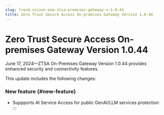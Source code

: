```yaml
---
slug: trend-vision-one-ztsa-premises-gateway-v-1-0-44
title: Zero Trust Secure Access On-premises Gateway Version 1.0.44
---
```

# Zero Trust Secure Access On-premises Gateway Version 1.0.44

June 17, 2024—ZTSA On-Premises Gateway Version 1.0.44 provides enhanced security and connectivity features.

This update includes the following changes:

### New feature {#new-feature}

- Suppports AI Service Access for public GenAI/LLM services protection
:::
